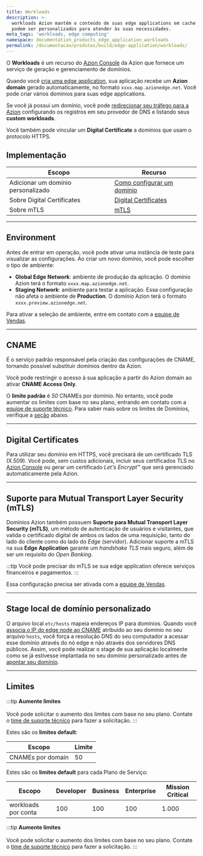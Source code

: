 ```yaml
---
title: Workloads
description: >-
  workloads Azion mantêm o conteúdo de suas edge applications em cache no edge e
  podem ser personalizados para atender às suas necessidades.
meta_tags: 'workloads, edge computing'
namespace: documentation_products_edge_application_workloads
permalink: /documentacao/produtos/build/edge-application/workloads/
---
```


O **Workloads** é um recurso do [Azion Console](https://console.azion.com) da Azion que fornece um serviço de geração e gerenciamento de domínios.

Quando você [cria uma edge application](/pt-br/documentacao/produtos/guias/build/criar-uma-aplicacao/), sua aplicação recebe um **Azion domain** gerado automaticamente, no formato `xxxx.map.azionedge.net`. Você pode criar vários domínios para suas edge applications.

Se você já possui um domínio, você pode [redirecionar seu tráfego para a Azion](/pt-br/documentacao/produtos/guias/apontar-dominio-para-a-azion/) configurando os registros em seu provedor de DNS e listando seus **custom workloads**.

Você também pode vincular um **Digital Certificate** a domínios que usam o protocolo HTTPS.

## Implementação

| Escopo | Recurso |
| --- | --- |
| Adicionar um domínio personalizado | [Como configurar um domínio](/pt-br/documentacao/produtos/guias/configurar-dominio/) |
| Sobre Digital Certificates | [Digital Certificates](/pt-br/documentacao/produtos/secure/edge-firewall/digital-certificates/) |
| Sobre mTLS | [mTLS](/pt-br/documentacao/produtos/secure/edge-firewall/mtls/) |

---

## Environment

Antes de entrar em operação, você pode ativar uma instância de teste para visualizar as configurações. Ao criar um novo domínio, você pode escolher o tipo de ambiente:

- **Global Edge Network**: ambiente de produção da aplicação. O domínio Azion terá o formato `xxxx.map.azionedge.net`.
- **Staging Network**: ambiente para testar a aplicação. Essa configuração não afeta o ambiente de **Production**. O domínio Azion terá o formato `xxxx.preview.azionedge.net`.

Para ativar a seleção de ambiente, entre em contato com a [equipe de Vendas](https://www.azion.com/pt-br/contate-vendas/).

---

## CNAME

É o serviço padrão responsável pela criação das configurações de CNAME, tornando possível substituir domínios dentro da Azion.

Você pode restringir o acesso à sua aplicação a partir do Azion domain ao ativar **CNAME Access Only**.

O **limite padrão** é *50* CNAMEs por domínio. No entanto, você pode aumentar os limites com base no seu plano, entrando em contato com a [equipe de suporte técnico](/en/documentation/services/support/). Para saber mais sobre os limites de Domínios, verifique a [seção](#limites) abaixo.

---

## Digital Certificates

Para utilizar seu domínio em HTTPS, você precisará de um certificado TLS (X.509). Você pode, sem custos adicionais, incluir seus certificados TLS no [Azion Console](https://console.azion.com) ou gerar um certificado *Let's Encrypt*™ que será gerenciado automaticamente pela Azion.

---

## Suporte para Mutual Transport Layer Security (mTLS)

Domínios Azion também possuem **Suporte para Mutual Transport Layer Security (mTLS)**, um método de autenticação de usuários e visitantes, que valida o certificado digital de ambos os lados de uma requisição, tanto do lado do cliente como do lado do *Edge* (servidor). Adicionar suporte a mTLS na sua **Edge Application** garante um *handshake TLS* mais seguro, além de ser um requisito do *Open Banking*.

:::tip
Você pode precisar do mTLS se sua edge application oferece serviços financeiros e pagamentos.
:::

Essa configuração precisa ser ativada com a [equipe de Vendas](https://www.azion.com/pt-br/contate-vendas/).

---

## Stage local de domínio personalizado

O arquivo local `etc/hosts` mapeia endereços IP para domínios. Quando você [associa o IP do edge node ao CNAME](/pt-br/documentacao/produtos/guias/testar-edge-application-atraves-do-arquivo-hosts/) atribuído ao seu domínio no seu arquivo `hosts`, você força a resolução DNS do seu computador a acessar esse domínio através do nó edge e não através dos servidores DNS públicos. Assim, você pode realizar o stage de sua aplicação localmente como se já estivesse implantada no seu domínio personalizado antes de [apontar seu domínio](/pt-br/documentacao/produtos/guias/apontar-dominio-para-a-azion/).

---

## Limites

:::tip
**Aumente limites** <br></br>
Você pode solicitar o aumento dos limites com base no seu plano. Contate o [time de suporte técnico](/pt-br/documentacao/servicos/suporte/) para fazer a solicitação.
:::

Estes são os **limites default**:

| Escopo | Limite |
| --- | --- |
| CNAMEs por domain | 50 |

Estes são os **limites default** para cada Plano de Serviço:

| Escopo | Developer | Business | Enterprise | Mission Critical |
| --- | --- | --- | --- |---|
| workloads por conta | 100 | 100 | 100 | 1.000 |

:::tip
**Aumente limites** <br></br>
Você pode solicitar o aumento dos limites com base no seu plano. Contate o [time de suporte técnico](/pt-br/documentacao/servicos/suporte/) para fazer a solicitação.
:::
